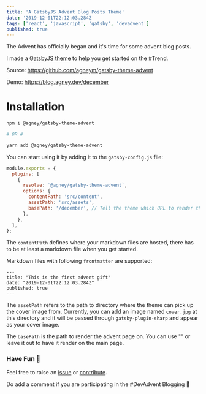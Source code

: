 ```yaml
---
title: 'A GatsbyJS Advent Blog Posts Theme'
date: '2019-12-01T22:12:03.284Z'
tags: ['react', 'javascript', 'gatsby', 'devadvent']
published: true
---
```


The Advent has officially began and it's time for some advent blog posts.

I made a [GatsbyJS theme](https://www.gatsbyjs.org/docs/themes/what-are-gatsby-themes/) to help you get started on the #Trend.

Source: https://github.com/agneym/gatsby-theme-advent

Demo: https://blog.agney.dev/december

# Installation

```bash
npm i @agney/gatsby-theme-advent

# OR #

yarn add @agney/gatsby-theme-advent
```

You can start using it by adding it to the `gatsby-config.js` file:

```javascript
module.exports = {
  plugins: [
    {
      resolve: `@agney/gatsby-theme-advent`,
      options: {
        contentPath: 'src/content',
        assetPath: 'src/assets',
        basePath: '/december', // Tell the theme which URL to render the theme at.
      },
    },
  ],
};
```

The `contentPath` defines where your markdown files are hosted, there has to be at least a markdown file when you get started.

Markdown files with following `frontmatter` are supported:

```
---
title: "This is the first advent gift"
date: "2019-12-01T22:12:03.284Z"
published: true
---
```

The `assetPath` refers to the path to directory where the theme can pick up the cover image from. Currently, you can add an image named `cover.jpg` at this directory and it will be passed through `gatsby-plugin-sharp` and appear as your cover image.

The `basePath` is the path to render the advent page on. You can use "" or leave it out to have it render on the main page.

### Have Fun 🎄

Feel free to raise an [issue](https://github.com/agneym/gatsby-theme-advent/issues) or [contribute](https://github.com/agneym/gatsby-theme-advent#contributing).

Do add a comment if you are participating in the #DevAdvent Blogging 💖
